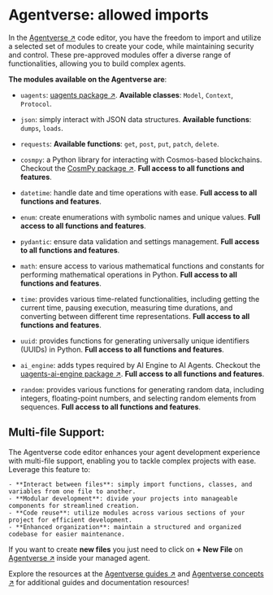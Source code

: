 # Agentverse: allowed imports

In the [Agentverse ↗️](https://agentverse.ai/) code editor, you have the freedom to import and utilize a selected set of modules to create your code, while maintaining security and control. These pre-approved modules offer a diverse range of functionalities, allowing you to build complex agents.

**The modules available on the Agentverse are**:

- `uagents`: [uagents package ↗️](https://pypi.org/project/uagents/). **Available classes**: `Model`, `Context`, `Protocol`.

- `json`: simply interact with JSON data structures. **Available functions**: `dumps`, `loads`.

- `requests`:  **Available functions**: `get`, `post`, `put`, `patch`, `delete`.

- `cosmpy`: a Python library for interacting with Cosmos-based blockchains. Checkout the [CosmPy package ↗️](https://pypi.org/project/cosmpy/). **Full access to all functions and features**.

- `datetime`: handle date and time operations with ease. **Full access to all functions and features**.

- `enum`: create enumerations with symbolic names and unique values. **Full access to all functions and features**.

- `pydantic`: ensure data validation and settings management. **Full access to all functions and features**.

- `math`: ensure access to various mathematical functions and constants for performing mathematical operations in Python. **Full access to all functions and features**.

- `time`: provides various time-related functionalities, including getting the current time, pausing execution, measuring time durations, and converting between different time representations. **Full access to all functions and features**.

- `uuid`: provides functions for generating universally unique identifiers (UUIDs) in Python. **Full access to all functions and features**.

- `ai_engine`: adds types required by AI Engine to AI Agents. Checkout the [uagents-ai-engine package ↗️](https://pypi.org/project/uagents-ai-engine//). **Full access to all functions and features**.

- `random`: provides various functions for generating random data, including integers, floating-point numbers, and selecting random elements from sequences. **Full access to all functions and features**.

## Multi-file Support:

The Agentverse code editor enhances your agent development experience with multi-file support, enabling you to tackle complex projects with ease. Leverage this feature to:

    - **Interact between files**: simply import functions, classes, and variables from one file to another.
    - **Modular development**: divide your projects into manageable components for streamlined creation.
    - **Code reuse**: utilize modules across various sections of your project for efficient development.
    - **Enhanced organization**: maintain a structured and organized codebase for easier maintenance.

If you want to create **new files** you just need to click on **+ New File** on [Agentverse ↗️](https://agentverse.ai/) inside your managed agent.

Explore the resources at the [Agentverse guides ↗️](/guides#agentverse) and [Agentverse concepts ↗️](/concepts#agentverse) for additional guides and documentation resources!
